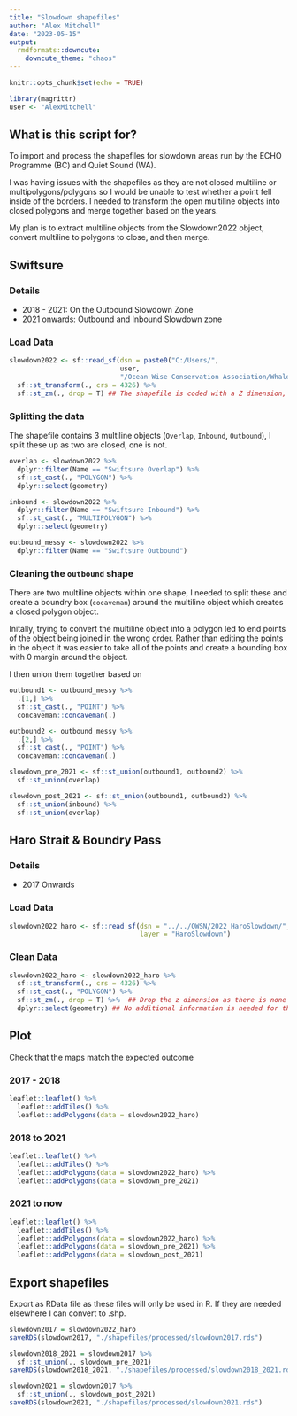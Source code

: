 ```yaml
---
title: "Slowdown shapefiles"
author: "Alex Mitchell"
date: "2023-05-15"
output: 
  rmdformats::downcute:
    downcute_theme: "chaos"
---
```


```r
knitr::opts_chunk$set(echo = TRUE)
```

```r
library(magrittr)
user <- "AlexMitchell"
```

## What is this script for?

To import and process the shapefiles for slowdown areas run by the ECHO Programme (BC) and Quiet Sound (WA). 

I was having issues with the shapefiles as they are not closed multiline or multipolygons/polygons so I would be unable to test whether a point fell inside of the borders. I needed to transform the open multiline objects into closed polygons and merge together based on the years.

My plan is to extract multiline objects from the Slowdown2022 object, convert multiline to polygons to close, and then merge.

## Swiftsure

### Details

- 2018 - 2021: On the Outbound Slowdown Zone
- 2021 onwards: Outbound and Inbound Slowdown zone

### Load Data
```r
slowdown2022 <- sf::read_sf(dsn = paste0("C:/Users/",
                            user,
                            "/Ocean Wise Conservation Association/Whales Initiative - General/OceanWise Data/Shapefiles/2022 Slowdown/"), layer = "Slowdown") %>% 
  sf::st_transform(., crs = 4326) %>% 
  sf::st_zm(., drop = T) ## The shapefile is coded with a Z dimension, albeit being 0, which we have to remove before plotting 
```

### Splitting the data

The shapefile contains 3 multiline objects (`Overlap`, `Inbound`, `Outbound`), I split these up as two are closed, one is not.

```r
overlap <- slowdown2022 %>% 
  dplyr::filter(Name == "Swiftsure Overlap") %>% 
  sf::st_cast(., "POLYGON") %>% 
  dplyr::select(geometry)

inbound <- slowdown2022 %>% 
  dplyr::filter(Name == "Swiftsure Inbound") %>% 
  sf::st_cast(., "MULTIPOLYGON") %>% 
  dplyr::select(geometry)

outbound_messy <- slowdown2022 %>% 
  dplyr::filter(Name == "Swiftsure Outbound")
```

### Cleaning the `outbound` shape

There are two multiline objects within one shape, I needed to split these and create a boundry box (`cocaveman`) around the multiline object which creates a closed polygon object. 

Initally, trying to convert the multiline object into a polygon led to end points of the object being joined in the wrong order. Rather than editing the points in the object it was easier to take all of the points and create a bounding box with 0 margin around the object.

I then union them together based on 

```r
outbound1 <- outbound_messy %>% 
  .[1,] %>% 
  sf::st_cast(., "POINT") %>% 
  concaveman::concaveman(.)

outbound2 <- outbound_messy %>% 
  .[2,] %>% 
  sf::st_cast(., "POINT") %>% 
  concaveman::concaveman(.) 

slowdown_pre_2021 <- sf::st_union(outbound1, outbound2) %>% 
  sf::st_union(overlap) 

slowdown_post_2021 <- sf::st_union(outbound1, outbound2) %>% 
  sf::st_union(inbound) %>%
  sf::st_union(overlap)
```


## Haro Strait & Boundry Pass

### Details

- 2017 Onwards

### Load Data

```r
slowdown2022_haro <- sf::read_sf(dsn = "../../OWSN/2022 HaroSlowdown/", 
                                 layer = "HaroSlowdown")
```

### Clean Data
```r
slowdown2022_haro <- slowdown2022_haro %>% 
  sf::st_transform(., crs = 4326) %>% 
  sf::st_cast(., "POLYGON") %>%
  sf::st_zm(., drop = T) %>%  ## Drop the z dimension as there is none
  dplyr::select(geometry) ## No additional information is needed for the 
```

## Plot

Check that the maps match the expected outcome

### 2017 - 2018
```r
leaflet::leaflet() %>% 
  leaflet::addTiles() %>% 
  leaflet::addPolygons(data = slowdown2022_haro)
```

### 2018 to 2021
```r
leaflet::leaflet() %>% 
  leaflet::addTiles() %>% 
  leaflet::addPolygons(data = slowdown2022_haro) %>% 
  leaflet::addPolygons(data = slowdown_pre_2021)
```

### 2021 to now
```r
leaflet::leaflet() %>% 
  leaflet::addTiles() %>% 
  leaflet::addPolygons(data = slowdown2022_haro) %>% 
  leaflet::addPolygons(data = slowdown_pre_2021) %>% 
  leaflet::addPolygons(data = slowdown_post_2021)
```


## Export shapefiles

Export as RData file as these files will only be used in R. If they are needed elsewhere I can convert to .shp.

```r
slowdown2017 = slowdown2022_haro
saveRDS(slowdown2017, "./shapefiles/processed/slowdown2017.rds")

slowdown2018_2021 = slowdown2017 %>% 
  sf::st_union(., slowdown_pre_2021)
saveRDS(slowdown2018_2021, "./shapefiles/processed/slowdown2018_2021.rds")

slowdown2021 = slowdown2017 %>% 
  sf::st_union(., slowdown_post_2021)
saveRDS(slowdown2021, "./shapefiles/processed/slowdown2021.rds")

```

